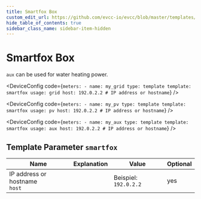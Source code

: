 ```yaml
---
title: Smartfox Box
custom_edit_url: https://github.com/evcc-io/evcc/blob/master/templates/definition/meter/smartfox.yaml
hide_table_of_contents: true
sidebar_class_name: sidebar-item-hidden
---
```



# Smartfox Box

<div className="device-detail-container">
  <div className="device-detail-content">
    <DeviceFeatures features="" />

`aux` can be used for water heating power.


<Tabs>
<TabItem value="grid" label="Grid" default>

<DeviceConfig code={`meters:
    - name: my_grid
      type: template
      template: smartfox
      usage: grid
      host: 192.0.2.2 # IP address or hostname`}  />

</TabItem>
<TabItem value="pv" label="PV">

<DeviceConfig code={`meters:
    - name: my_pv
      type: template
      template: smartfox
      usage: pv
      host: 192.0.2.2 # IP address or hostname`}  />

</TabItem>
<TabItem value="aux" label="AUX">

<DeviceConfig code={`meters:
    - name: my_aux
      type: template
      template: smartfox
      usage: aux
      host: 192.0.2.2 # IP address or hostname`}  />

</TabItem>
</Tabs>
  </div>
  <div className="device-detail-icon">
    <evcc-icon
      type="meter"
      name="smartfox-box"
      size="400px"
      alt="Smartfox Box"
      className="device-detail-icon-img"
    ></evcc-icon>
  </div>
</div>

## Template Parameter `smartfox`

| Name | Explanation | Value | Optional |
|-----------|-------------|-------|----------|
| IP address or hostname<br/>`host` |  | Beispiel: `192.0.2.2` | yes |


